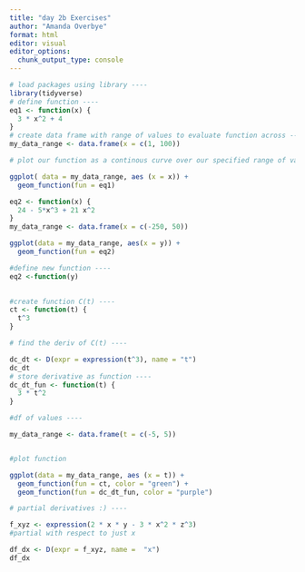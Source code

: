 ```yaml
---
title: "day 2b Exercises"
author: "Amanda Overbye"
format: html
editor: visual
editor_options: 
  chunk_output_type: console
---
```

```r
# load packages using library ----
library(tidyverse)
# define function ----
eq1 <- function(x) {
  3 * x^2 + 4
}
# create data frame with range of values to evaluate function across ----
my_data_range <- data.frame(x = c(1, 100))

# plot our function as a continous curve over our specified range of values in our df ----

ggplot( data = my_data_range, aes (x = x)) +
  geom_function(fun = eq1)
```









```r
eq2 <- function(x) {
  24 - 5*x^3 + 21 x^2
} 
my_data_range <- data.frame(x = c(-250, 50))

ggplot(data = my_data_range, aes(x = y)) +
  geom_function(fun = eq2)

```



```r
#define new function ----
eq2 <-function(y) 
  
```

```r
#create function C(t) ----
ct <- function(t) {
  t^3
}

# find the deriv of C(t) ----

dc_dt <- D(expr = expression(t^3), name = "t")
dc_dt
# store derivative as function ----
dc_dt_fun <- function(t) {
  3 * t^2
}

#df of values ----

my_data_range <- data.frame(t = c(-5, 5))


#plot function 

ggplot(data = my_data_range, aes (x = t)) +
  geom_function(fun = ct, color = "green") +
  geom_function(fun = dc_dt_fun, color = "purple")
```

```r
# partial derivatives :) ----

f_xyz <- expression(2 * x * y - 3 * x^2 * z^3)
#partial with respect to just x

df_dx <- D(expr = f_xyz, name =  "x")
df_dx


```





